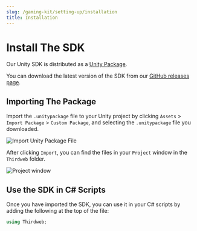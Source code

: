 ---
slug: /gaming-kit/setting-up/installation
title: Installation
---


# Install The SDK

Our Unity SDK is distributed as a [Unity Package](https://docs.unity3d.com/Manual/PackagesList.html).

You can download the latest version of the SDK from our [GitHub releases page](https://github.com/thirdweb-dev/unity-sdk/releases).

<div className="row">
  <div className="col col--12" style={{ padding: 8 }}>
    <QuickstartCard
      name="Download The Unity Package File"
      link="https://github.com/thirdweb-dev/unity-sdk/releases"
      image="/assets/languages/unity.webp"
    />
  </div>
</div>

## Importing The Package

Import the `.unitypackage` file to your Unity project by clicking `Assets` > `Import Package` > `Custom Package`, and
selecting the `.unitypackage` file you downloaded.

![Import Unity Package File](https://cdn.hashnode.com/res/hashnode/image/upload/v1668212676064/H5BffjB17.png)

After clicking `Import`, you can find the files in your `Project` window in the `Thirdweb` folder.

![Project window](https://cdn.hashnode.com/res/hashnode/image/upload/v1668213194792/Zl_10OQCV.png)

## Use the SDK in C# Scripts

Once you have imported the SDK, you can use it in your C# scripts by adding the following at the top of the file:

```csharp
using Thirdweb;
```
